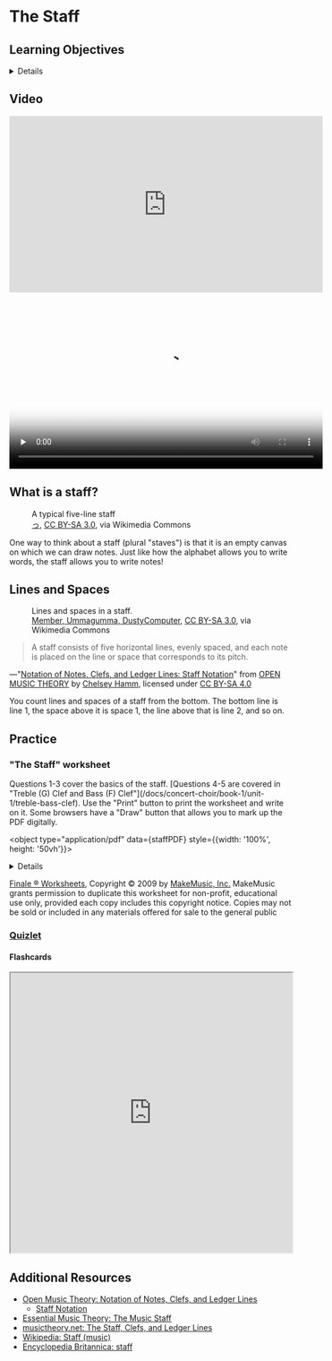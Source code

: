 
# The Staff

## Learning Objectives

<Details summary="1.A Recognize, draw, and describe a staff">
  Students can recognize and draw a five-line staff and describe its use in conveying pitch.
</Details>

## Video

<Tabs>
  <TabItem value="youtube" label="YouTube" default>
    <iframe width="560" height="315" src="https://www.youtube-nocookie.com/embed/9NkIWXVRF1w?si=nqK6IlantGfMfjo4" title="YouTube video player" frameborder="0" allow="accelerometer; autoplay; clipboard-write; encrypted-media; gyroscope; picture-in-picture; web-share" allowfullscreen></iframe>
  </TabItem>
  <TabItem value="theorybear" label="theorybear" default>
    <video controls width="560" height="315" poster={TheStaffVideoThumbnailJpg} preload="none">
      <picture>
        <source srcset={TheStaffVideoThumbnailWebp} type="image/webp" />
        <source srcset={TheStaffVideoThumbnailJpg} type="image/jpeg" />
        <img src={TheStaffVideoThumbnailJpg} alt="Thumbnail for The Staff video" />
      </picture>
      <track default kind="captions" srclang="en" src={useBaseUrl('/captions/The Staff captions.vtt')} />
      <source src={TheStaffVideoWebm} type="video/webm" />
      <source src={TheStaffVideoMP4} type="video/mp4" />
      Download the
      <a href={TheStaffVideoWebm}>WEBM</a>
      or
      <a href={TheStaffVideoMP4}>MP4</a>
      video.
  </video>
  </TabItem>
</Tabs>

## What is a staff?

<figure class="card card__body" style={{display: 'inline-flex', float: 'right'}}>

<div class="darkmodeWhiteBackground">
  <StaffSVG 
    alt="A typical five-line staff with five equally spaced horizontal lines on a white background"
    className="card__image fillWhite"
  />
</div>

<figcaption>
      A typical five-line staff
      <footer class="card__footer">
        <a href="https://commons.wikimedia.org/wiki/File:Staff240.svg">っ</a>, <a href="http://creativecommons.org/licenses/by-sa/3.0/">CC BY-SA 3.0</a>, via Wikimedia Commons
      </footer>
  </figcaption>
</figure>

One way to think about a staff (plural "staves") is that it is an empty canvas on which we can draw notes. Just like how the alphabet allows you to write words, the staff allows you to write notes! 

## Lines and Spaces

<figure class="card card__body" style={{display: 'inline-flex', float: 'right', width: '450px'}}>
  <div class="darkmodeWhiteBackground">
    <StaffLinesSpacesSVG 
      alt="A typical five-line staff with five equally spaced horizontal lines on a white background"
      className="card__image fillWhite"
      viewBox="0 0 428 140"
      width="20vw"
    />

  </div>
  <figcaption>
      Lines and spaces in a staff.
      <footer class="card__footer">
        <a href="https://commons.wikimedia.org/wiki/File:Staff_lines_and_spaces_SVG.svg">Member, Ummagumma, DustyComputer</a>, <a href="https://creativecommons.org/licenses/by-sa/3.0">CC BY-SA 3.0</a>, via Wikimedia Commons
      </footer>
  </figcaption>
</figure>

> A staff consists of five horizontal lines, evenly spaced, and each note is placed on the line or space that corresponds to its pitch.
<footer>—"<a href="https://viva.pressbooks.pub/openmusictheory/chapter/notation-of-notes-clefs-and-ledger-lines/#chapter-29-section-2">Notation of Notes, Clefs, and Ledger Lines: Staff Notation</a>" from <a href="https://viva.pressbooks.pub/openmusictheory/">OPEN MUSIC THEORY</a> by <a href="https://cnu.edu/people/chelseyhamm/">Chelsey Hamm</a>, licensed under <a href="https://creativecommons.org/licenses/by-sa/4.0/">CC BY-SA 4.0</a></footer>

You count lines and spaces of a staff from the bottom. The bottom line is line 1, the space above it is space 1, the line above that is line 2, and so on.

## Practice

### "The Staff" worksheet

<Admonition type="tip">
  Questions 1-3 cover the basics of the staff. [Questions 4-5 are covered in "Treble (G) Clef and Bass (F) Clef"](/docs/concert-choir/book-1/unit-1/treble-bass-clef). Use the "Print" button to print the worksheet and write on it. Some browsers have a "Draw" button that allows you to mark up the PDF digitally.
</Admonition>

<object type="application/pdf" data={staffPDF} style={{width: '100%', height: '50vh'}}></object>

<Details summary="Answer Key">
  <object type="application/pdf" data={staffPDFAnswerKey} style={{width: '100%', height: '50vh'}}></object>
</Details>

<a href="https://usermanuals.finalemusic.com/Finale2012Mac/Content/Finale/Worksheets1.htm">Finale ® Worksheets</a>, Copyright © 2009 by <a href="https://www.makemusic.com/">MakeMusic, Inc.</a>
MakeMusic grants permission to duplicate this worksheet for non-profit, educational use only, provided each copy includes this copyright notice.
Copies may not be sold or included in any materials offered for sale to the general public

### [Quizlet](https://quizlet.com/826322104/concert-choir-unit-1-1a-recognizing-drawing-and-describing-a-staff-flash-cards/?new)

#### Flashcards
<iframe src="https://quizlet.com/826322104/flashcards/embed?i=4jdgf1&x=1jj1" height="500" width="100%" style={{border:0}}></iframe>

## Additional Resources

- [Open Music Theory: Notation of Notes, Clefs, and Ledger Lines](https://viva.pressbooks.pub/openmusictheory/chapter/notation-of-notes-clefs-and-ledger-lines/)
  - [Staff Notation](https://viva.pressbooks.pub/openmusictheory/chapter/notation-of-notes-clefs-and-ledger-lines/#chapter-29-section-2)
- [Essential Music Theory: The Music Staff](https://www.essential-music-theory.com/music-staff.html)
- [musictheory.net: The Staff, Clefs, and Ledger Lines](https://www.musictheory.net/lessons/10)
- [Wikipedia: Staff (music)](https://en.wikipedia.org/wiki/Staff_(music))
- [Encyclopedia Britannica: staff](https://www.britannica.com/art/staff)